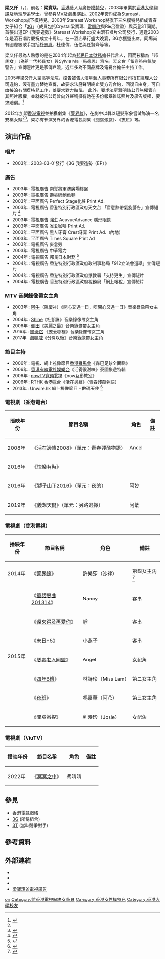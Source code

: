 {{藝人
|圖片 =
|姓名 = 梁又仟
|原名 = 梁寶琪
|類型 = 女藝人
|英文名 = Crystal Leung
|國籍 = {{CNHK}}
|出生日期 = {{birth_date_and_age|1980|8|13}} 
|出生地點 = {{BHKG}}
|綽號 = Crystal、第一代邦民女、沙律、呀花
|語言 = 粵語、英語、國語
|職業 = [[演員|演員]]、[[司儀|司儀]]、[[節目主持|節目主持]]、[[模特兒|模特兒]]
|教育程度 = [[香港大學中文學院|香港大學中文學院]]<ref name="poki">{{cite web |url=http://orientaldaily.on.cc/cnt/entertainment/20130413/00282_076.html |language= |title=梁寶琪轉型揸槍戀熟男 |publisher=[[東方日報|東方日報]] |date=2013-04-13 |accessdate=2013-07-14 |archive-date=2013-04-16 |archive-url=https://web.archive.org/web/20130416064205/http://orientaldaily.on.cc/cnt/entertainment/20130413/00282_076.html |dead-url=no }}</ref>
|出道地點 = [[香港|香港]]
|出道作 =
|出道日期 = 2003年
|代表作 = 《[[警界線|警界線]]》、《[[夜班_(電視劇)|夜班]]》
|imdb = 9314855
}}
'''梁又仟'''（{{Lang|en|Crystal Leung}}，{{bd|1980年|8月13日|catIdx=L梁}}），前名：'''梁寶琪'''，[[香港|香港]]藝人及廣告[[模特兒|模特兒]]，2003年畢業於[[香港大學|香港大學]]翻譯及地理學系學士。曾參與[[MV|MV]]及劇集演出。2002年簽約成為Stareast， Workshop旗下模特兒。2003年Stareast Workshop將旗下三名模特兒組成青春女子組合「[[3G_(組合)|3G]]」（成員包括Crystal梁寶琪、[[雷凱欣|雷凱欣]]與Rie呂盈盈）與英皇3T同期。首張出道EP《我要造勢》Stareast Workshop交由滾石唱片公司發行，適逢2003年是滾石唱片慶祝成立十周年，在一酒店舉行盛大晚宴，3G亦獲邀出席。同場尚有國際級歌手包括[[朴志胤|朴志胤]]、杜德偉、伍伯與任賢齊等等。

梁又仟最為人熟悉的是在2004年起為[[邦民日本財務|邦民日本財務]]擔任代言人，因而被稱為「邦民女」（為第一代邦民女）與Sylvia Ma（馬德思）齊名。天文台「留意熱帶氣旋警告」宣傳短片更是家傳戶曉，近年多為不同品牌及電視台擔任主持工作。

2005年梁又仟入稟高等法院，控告被告人漢星藝人事務所有限公司指其經理人公司違約，沒有盡力替她宣傳，故要求法庭聲明終止雙方的合約，回復自由身，可自由接洽有關模特兒工作，並要求對方賠償。 此外，要求法庭聲明該公司無權管有其照片版權，並就被告公司曾向外聲稱擁有她在多份報章雜誌照片及廣告版權，要求賠償。<ref>{{cite web|url=http://hk.apple.nextmedia.com/news/art/20050707/5030402|title=模特兒梁寶琪控經理人公司違約|website=Apple Daily 蘋果日報|accessdate=2014-12-11|archive-date=2016-03-04|archive-url=https://web.archive.org/web/20160304133239/http://hk.apple.nextmedia.com/news/art/20050707/5030402|dead-url=no}}</ref>

2012年加盟[[香港電視網絡|香港電視]]並拍攝劇集《[[警界線|警界線]]》，在劇中以轉以短髮形象嘗試飾演一名雙槍女賊<ref name="poki"/><ref>{{cite web|url=http://www.metrodaily.hk/|title=都市日報 - Metro Daily|publisher=|access-date=2019-02-09|archive-url=https://web.archive.org/web/20190124115143/http://www.metrodaily.hk/|archive-date=2019-01-24|dead-url=yes}}</ref>。梁亦有參演另外的香港電視劇集《[[開腦儆探|開腦儆探]]》、《[[夜班_(電視劇)|夜班]]》等。

== 演出作品 ==
===唱片===
* 2003年 : 2003-03-01發行《3G 我要造勢（EP）》

=== 廣告 ===
* 2003年 : 電視廣告 南豐將軍澳廣場樓盤
* 2003年 : 電視廣告 壽桃牌鮑魚麵
* 2003年 : 平面廣告 Perfect Stage化粧 Print Ad.
* 2003年 : 電視廣告 香港特別行政區政府天文台 「留意熱帶氣旋警告」宣傳短片 <ref>{{cite web|url=https://www.youtube.com/watch?v=UOQYjdSW26g|title=熱帶氣旋警告|first=|last=政府新聞處 Information Services Department, HKSARG|publisher=|via=YouTube|accessdate=2014-12-11|archive-date=2016-03-24|archive-url=https://web.archive.org/web/20160324233759/https://www.youtube.com/watch?v=UOQYjdSW26g|dead-url=no}}</ref>
* 2003年 : 電視廣告 強生 AcuvueAdvance 隱形眼鏡
* 2003年 : 平面廣告 雀巢咖啡 Print Ad.
* 2003年 : 平面廣告 黑人牙膏 Crest牙膏 Print Ad.（內地）
* 2003年 : 平面廣告 Times Square Print Ad
* 2003年 : 電視廣告 麥當勞
* 2003年 : 電視廣告 中華電力
* 2004年 : 電視廣告 邦民日本財務 <ref>{{cite web|url=https://www.youtube.com/watch?v=vkI-d-mc2do|title=YouTube|website=www.youtube.com|accessdate=2014-12-11|archive-date=2016-03-30|archive-url=https://web.archive.org/web/20160330084244/https://www.youtube.com/watch?v=vkI-d-mc2do|dead-url=no}}</ref>
* 2004年 : 電視廣告 香港特別行政區政府政制事務局「912立法會選舉」宣傳短片
* 2004年 : 電視廣告 香港特別行政區政府懲教署「支持更生」宣傳短片
* 2004年 : 電視廣告 香港特別行政區政府稅務局「網上報稅」宣傳短片

=== MTV 音樂錄像帶女主角 ===
*2003年 : [[阿牛|阿牛]]（陳慶祥）《開心又過一日，唔開心又過一日》音樂錄像帶女主角
*2004年 : [[Shine|Shine]]《杜凱詠》音樂錄像帶女主角
*2006年 : [[側田|側田]]《美麗之最》音樂錄像帶女主角
*2016年 : [[楊奇煜|楊奇煜]] 《要去哪裡》音樂錄像帶女主角
*2017年 : [[海鳴威|海鳴威]]《分開以後》音樂錄像帶女主角

=== 節目主持 ===
* 2006年 : 電視、網上視像節目[[香港賽馬會|香港賽馬會]]《森巴足球全面睇》
* 2006年 : [[香港有線電視娛樂台|香港有線電視娛樂台]]《活得很滋味》泰國旅遊特輯
* 2006年 : [[nowTV寬頻電視|nowTV寬頻電視]]《now互動教室》
* 2006年 : RTHK [[香港電台|香港電台]]《活在邊緣》（青春殘酷物語）
* 2013年 : Unwire.hk 網上視像節目 - 數碼天使 <ref>{{cite web|url=https://unwire.hk/2013/01/15/crystal-idd-data/headline/|title=Crystal 教你免入漫遊數據陷阱|first=About the|last=AuthorAnskar典型右腦型人，愛藝術、善創造、注重圖型設計、常想事情；可是左腦能力較差，表達能力差、錯別字多，努力改進中，望請見諒|date=2013-01-15|publisher=|accessdate=2019-02-09|archive-date=2019-02-09|archive-url=https://web.archive.org/web/20190209124452/https://unwire.hk/2013/01/15/crystal-idd-data/headline/|dead-url=no}}</ref>

=== 電視劇（香港電台） ===
{| class="wikitable"
!播映年份
!'''節目名稱'''
!'''角色'''
!備註
|-
|2008年
|《活在邊緣2008》（單元：青春殘酷物語）
|Angel
|
|-
|2016年
|《快樂有時》
|
|
|-
|2016年
|《[[獅子山下|獅子山下2016]]》（單元：夜的）
|阿妙
|
|-
|2019年
|《義想天開》（單元：另路選擇）
|阿敏
|
|}

=== 電視劇（香港電視） ===
{| class="wikitable"
!播映年份
!'''節目名稱'''
!'''角色'''
!備註
|-
|2014年
|《[[警界線|警界線]]》
|許樂莎（沙律）
|第四女主角<ref>{{cite web |date=2013-06-14 |title=【香港電視網上首播】警界線 第一集 (一氣呵成版) |url=http://www.youtube.com/watch?v=qWP1YCsBDSw |language= |publisher=[[香港電視網絡|香港電視]] |archive-url=https://web.archive.org/web/20130615175727/http://www.youtube.com/watch?v=qWP1YCsBDSw&gl=US&hl=en |archive-date=2013-06-15 |accessdate=2013-07-15 |dead-url=no}}</ref>
|-
| rowspan="7" |2015年
|《[[童話戀曲201314|童話戀曲201314]]》
|Nancy
|客串
|-
|《[[還來得及再愛你|還來得及再愛你]]》
|靜
|客串
|-
|《[[末日+5|末日+5]]》
|小燕子
|客串
|-
|《[[惡毒老人同盟|惡毒老人同盟]]》
|Angel
|女配角
|-
|《[[四年B班|四年B班]]》
|林詩玲（Miss Lam）
|第二女主角
|-
|《[[夜班_(電視劇)|夜班]]》
|馮嘉華（阿花）
|第三女主角
|-
|《[[開腦儆探|開腦儆探]]》
|利時珍（Josie）
|女配角
|}

=== 電視劇（ViuTV） ===
{| class="wikitable"
!播映年份
!'''節目名稱'''
!'''角色'''
!備註
|-
|2022年
|《[[冥冥之中|冥冥之中]]》
|馮晴晴
|
|}

== 參見 ==
*[[香港電視網絡|香港電視網絡]]
*[[3G_(組合)|3G]] (所屬組合)
*[[3T_(組合)|3T]] (當時競爭對手)

== 參考資料 ==
{{Reflist}}

== 外部連結 ==
*{{Facebook|crystalleungofficial}}
*{{Instagram|snowycrystal}}
*{{Sinaweibo|snowycrystal}}
*[http://www.tvcmbase.com/a/梁寶琪 梁寶琪的電視廣告]{{dead link|date=2018年3月 |bot=InternetArchiveBot |fix-attempted=yes }}
{{DEFAULTSORT:Liang}}
[[Category:梁姓|on]]
[[Category:前香港電視網絡女藝員|Category:前香港電視網絡女藝員]]
[[Category:香港女性模特兒|Category:香港女性模特兒]]
[[Category:香港大學校友|Category:香港大學校友]]